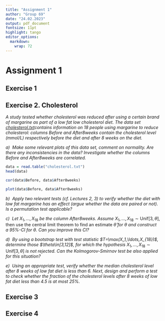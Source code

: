 ```yaml
---
title: "Assignment 1"
author: "Group 69"
date: "24.02.2023"
output: pdf_document
fontsize: 11pt
highlight: tango
editor_options: 
  markdown: 
    wrap: 72
---
```


# Assignment 1

## Exercise 1

## Exercise 2. Cholesterol

*A study tested whether cholesterol was reduced after using a certain
brand of margarine as part of a low fat low cholesterol diet. The data
set
[cholesterol.txt](https://canvas.vu.nl/courses/68030/files/5971196?wrap=1 "cholesterol.txt")contains
information on 18 people using margarine to reduce cholesterol: columns
Before and After8weeks contain the cholesterol level (mmol/L)
respectively before the diet and after 8 weeks on the diet.*

*a)  Make some relevant plots of this data set, comment on normality.
Are there any inconsistencies in the data? Investigate whether the
columns Before and After8weeks are correlated.*

```r
data = read.table("cholesterol.txt")
head(data)
```

```r
cor(data$Before, data$After8weeks)
```

```r
plot(data$Before, data$After8weeks)
```

*b)  Apply two relevant tests (cf. Lectures 2, 3) to verify whether the
diet with low fat margarine has an effect (argue whether the data are
paired or not). Is a permutation test applicable?*

*c)  Let* $X_1,\ldots,X_{18}$ *be the column After8weeks. Assume*
$X_1,\ldots,X_{18}\sim \text{Unif}[3,\theta]$, then use the central limit theorem to find an estimate $\hat{\theta}$
*for* $\theta$ *and construct a 95%-CI for* $\theta$*. Can you improve
this CI?*

*d)  By using a bootstrap test with test statistic
\$T=\\max(X_1,\\ldots,X\_{18})\$, determine those \$\\theta\\in[3,12]\$,
for which the hypothesis* $X_1,\ldots,X_{18}\sim \text{Unif}[3,\theta]$
*is not rejected. Can the Kolmogorov-Smirnov test be also applied for
this situation?*

*e)  Using an appropriate test, verify whether the median cholesterol
level after 8 weeks of low fat diet is less than 6. Next, design and
perform a test to check whether the fraction of the cholesterol levels
after 8 weeks of low fat diet less than 4.5 is at most 25%.*

## Exercise 3

## Exercise 4
